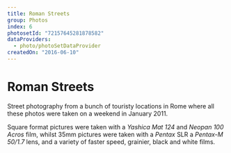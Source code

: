 ```yaml
---
title: Roman Streets
group: Photos
index: 6
photosetId: "72157645281878582"
dataProviders:
  - photo/photoSetDataProvider
createdOn: "2016-06-10"
---
```



# Roman Streets

Street photography from a bunch of touristy locations in Rome where all these photos were taken on a weekend in January 2011.

Square format pictures were taken with a _Yashica Mat 124_ and _Neopan 100 Acros_ film, whilst 35mm pictures were taken with a _Pentax_ SLR a _Pentax-M 50/1.7_ lens, and a variety of faster speed, grainier, black and white films.

<PhotoSet />
